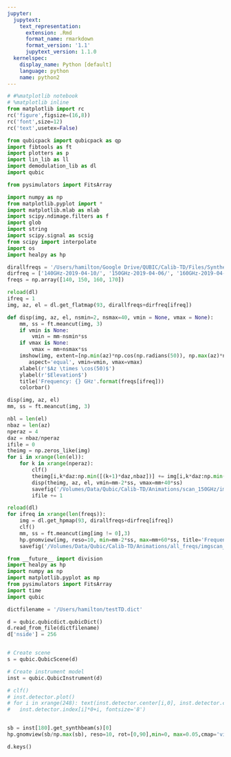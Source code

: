 ```yaml
---
jupyter:
  jupytext:
    text_representation:
      extension: .Rmd
      format_name: rmarkdown
      format_version: '1.1'
      jupytext_version: 1.1.0
  kernelspec:
    display_name: Python [default]
    language: python
    name: python2
---
```


```python
# #%matplotlib notebook
# %matplotlib inline
from matplotlib import rc
rc('figure',figsize=(16,8))
rc('font',size=12)
rc('text',usetex=False)

from qubicpack import qubicpack as qp
import fibtools as ft
import plotters as p
import lin_lib as ll
import demodulation_lib as dl
import qubic

from pysimulators import FitsArray

import numpy as np
from matplotlib.pyplot import *
import matplotlib.mlab as mlab
import scipy.ndimage.filters as f
import glob
import string
import scipy.signal as scsig
from scipy import interpolate
import os
import healpy as hp
```

```python
dirallfreqs = '/Users/hamilton/Google Drive/QUBIC/Calib-TD/Files/Synthesized Beams/Synthesized_Beams_Files/'
dirfreq = ['140GHz-2019-04-10/', '150GHz-2019-04-06/', '160GHz-2019-04-08/', '170GHz-2019-04-14/']
freqs = np.array([140, 150, 160, 170])
```

```python
reload(dl)
ifreq = 1
img, az, el = dl.get_flatmap(93, dirallfreqs+dirfreq[ifreq])

def disp(img, az, el, nsmin=2, nsmax=40, vmin = None, vmax = None):
    mm, ss = ft.meancut(img, 3)
    if vmin is None:
        vmin = mm-nsmin*ss
    if vmax is None:
        vmax = mm+nsmax*ss
    imshow(img, extent=[np.min(az)*np.cos(np.radians(50)), np.max(az)*np.cos(np.radians(50)), np.min(el), np.max(el)],
       aspect='equal', vmin=vmin, vmax=vmax)
    xlabel(r'$Az \times \cos(50)$')
    ylabel(r'$Elevation$')
    title('Frequency: {} GHz'.format(freqs[ifreq]))
    colorbar()

disp(img, az, el)
mm, ss = ft.meancut(img, 3)
```

```python
nbl = len(el)
nbaz = len(az)
nperaz = 4
daz = nbaz/nperaz
ifile = 0
theimg = np.zeros_like(img)
for i in xrange(len(el)):
    for k in xrange(nperaz):
        clf()
        theimg[i,k*daz:np.min([(k+1)*daz,nbaz])] += img[i,k*daz:np.min([(k+1)*daz,nbaz])]
        disp(theimg, az, el, vmin=mm-2*ss, vmax=mm+40*ss)
        savefig('/Volumes/Data/Qubic/Calib-TD/Animations/scan_150GHz/imgscan_{0:04d}.png'.format(ifile))
        ifile += 1
```

```python
reload(dl)
for ifreq in xrange(len(freqs)):
    img = dl.get_hpmap(93, dirallfreqs+dirfreq[ifreq])
    clf()
    mm, ss = ft.meancut(img[img != 0],3)
    hp.gnomview(img, reso=10, min=mm-2*ss, max=mm+60*ss, title='Frequency: {} GHz'.format(freqs[ifreq]))
    savefig('/Volumes/Data/Qubic/Calib-TD/Animations/all_freqs/imgscan_{0:04d}.png'.format(freqs[ifreq]))
```

```python
from __future__ import division
import healpy as hp
import numpy as np
import matplotlib.pyplot as mp
from pysimulators import FitsArray
import time
import qubic

dictfilename = '/Users/hamilton/testTD.dict'

d = qubic.qubicdict.qubicDict()
d.read_from_file(dictfilename)
d['nside'] = 256


# Create scene
s = qubic.QubicScene(d)

# Create instrument model
inst = qubic.QubicInstrument(d)

# clf()
# inst.detector.plot()
# for i in xrange(248): text(inst.detector.center[i,0], inst.detector.center[i,1], 
# 	inst.detector.index[i]*0+i, fontsize='8')


sb = inst[180].get_synthbeam(s)[0]
hp.gnomview(sb/np.max(sb), reso=10, rot=[0,90],min=0, max=0.05,cmap='viridis')
```

```python
d.keys()
```

```python

```

